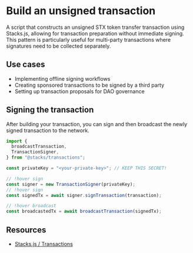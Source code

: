 # Build an unsigned transaction

A script that constructs an unsigned STX token transfer transaction using Stacks.js, allowing for transaction preparation without immediate signing. This pattern is particularly useful for multi-party transactions where signatures need to be collected separately.

## Use cases

- Implementing offline signing workflows
- Creating sponsored transactions to be signed by a third party
- Setting up transaction proposals for DAO governance

## Signing the transaction

After building your transaction, you can <HoverLink href="hover:sign">sign</HoverLink> and then <HoverLink href="hover:broadcast">broadcast</HoverLink> the newly signed transaction to the network.

```typescript -c
import {
  broadcastTransaction,
  TransactionSigner,
} from "@stacks/transactions";

const privateKey = "<your-private-key>"; // KEEP THIS SECRET!

// !hover sign
const signer = new TransactionSigner(privateKey);
// !hover sign
const signedTx = await signer.signTransaction(transaction);

// !hover broadcast
const broadcastedTx = await broadcastTransaction(signedTx);
```

## Resources

- [Stacks.js / Transactions](/stacks/stacks.js/packages/transactions)
